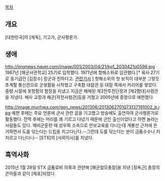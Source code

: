 [[목차]]

== 개요 ==
[대한민국]의 [제독], 기고가, 군사평론가.

== 생애 ==
http://imgnews.naver.com/image/001/2003/04/21/kp1_2030421q0596.jpg
1967년 [해군사관학교] 25기로 입학했다. 1971년에 항해소위로 임관했다.[* 육사 27기로 동기급인 [김장수] 장군과 친하다고. [http://sunday.joins.com/article/view.asp?aid=30999 관련기사] ] 항해소위의 첫 보직이 대부분 그렇듯 초계함 통신관으로 군생활을 시작했고 구축함 대잠관 등 대잠 쪽에서 커리어를 쌓았다. 중령 시절에 포항함의 함장을 지냈고 지금은 해체된 제2전투전단장과 [제2함대]사령관을 지냈다. 해사 교장과 해군[작전사령관]등을 거쳤고 2005년에 중장으로 예편했다. 

http://image.munhwa.com/gen_news/201306/2013062701073137191002_b.jpg
예편 후에는 주요 언론에 군사 관련 글을 기고했고 방송에도 출연하여 군사평론가로 활동했다. 전역 후에는 머리를 꽤 기르고 다녔기 때문에 군인 출신이었다고 하면 놀라는 사람들도 있다. 예비군훈련 때 성우회 소속으로 안보교육을 다니는데 계룡산 근처에 은거하면서 도를 닦는다는 드립을 치고다닌다.--그런데 도를 닦는다는 분이 금품수수나 저지르고 다닌다니-- [STX]의 [사외이사]를 지냈다.

== 흑역사화 ==
2015년 1월 28일 STX 금품로비 의혹과 관련해 [해군참모총장]을 지낸 [정옥근] 총장의 큰아들과 같이 [체포]되었다.
